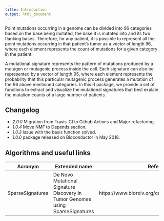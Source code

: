```yaml
---
title: Introduction
output: html_document
---
```



Point mutations occurring in a genome can be divided into 96 categories based on the base being mutated, the base it is mutated into and its two flanking bases. Therefore, for any patient, it is possible to represent all the point mutations occurring in that patient’s tumor as a vector of length 96, where each element represents the count of mutations for a given category in the patient. 

A mutational signature represents the pattern of mutations produced by a mutagen or mutagenic process inside the cell. Each signature can also be represented by a vector of length 96, where each element represents the probability that this particular mutagenic process generates a mutation of the 96 above mentioned categories. In this R package, we provide a set of functions to extract and visualize the mutational signatures that best explain the mutation counts of a large number of patients. 

## Changelog


- *2.0.0* Migration from Travis-CI to Github Actions and Major refactoring. 
- *1.0.4* Move NMF to Depends section. 
- *1.0.3* Issue with the basis function solved. 
- *1.0.0* package released on Bioconductor in May 2018. 

## Algorithms and useful links


Acronym | Extended name | Reference 
-------|---------------|---------------
SparseSignatures | De Novo Mutational Signature Discovery in Tumor Genomes using SparseSignatures | https://www.biorxiv.org/content/10.1101/384834v3 

